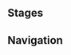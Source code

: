 {{Description|Certified player [[Blanche]]. It would not do to underestimate her agile mind and silver tongue, honed from long experience at [[Mondstadt General Goods]].|[[Map]] description}}
{{Genius Invokation TCG Character Stages Intro}}

==Stages==
{{Genius Invokation TCG Stages/Detailed|Blanche}}

==Navigation==
{{Genius Invokation TCG Stages Navbox}}